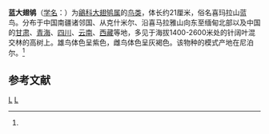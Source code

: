 {{Speciesbox
| genus = Grandala
| species = coelicolor
| status = LC
| status_system = iucn3.1
| status_ref = <ref>{{IUCN|id=22710120 |title=''Grandala coelicolor'' |assessors=[[BirdLife_International|BirdLife International]]|version=2018.2 |year=2018|accessdate=9 August 2018}}</ref>
| image = Grandalas in Nepal.jpg
| image_caption = 
| authority = [[Brian_Houghton_Hodgson|Hodgson]], 1843<ref name='id3019'>{{cite web| url =http://www.bioinfo.cn/db05/BjdwSpecies.php?action=view&id=3019| title =蓝大翅鸲| work =《中国动物物种编目数据库》| publisher =中国科学院微生物研究所| author =中国科学院动物研究所| accessdate =2009-04-04| deadurl =yes| archiveurl =https://web.archive.org/web/20131203122335/http://www.bioinfo.cn/db05/BjdwSpecies.php?action=view| archivedate =2013-12-03}}</ref>
}}

'''蓝大翅鸲'''（[[学名|学名]]：{{lang|la|''Grandala coelicolor''}}）为[[鶲科|鶲科]][[大翅鸲属|大翅鸲属]]的[[鸟类|鸟类]]，体长约21厘米，俗名喜玛拉山蓝鸟。分布于中国南疆诸邻国、从克什米尔、沿喜马拉雅山向东至缅甸北部以及中国的[[甘肃|甘肃]]、[[青海|青海]]、[[四川|四川]]、[[云南|云南]]、[[西藏|西藏]]等地，多见于海拔1400-2600米处的针阔叶混交林的高树上。雄鸟体色呈紫色，雌鸟体色呈灰褐色。该物种的模式产地在尼泊尔。<ref name='id3019'/>

== 参考文献 ==
{{reflist}}

{{taxonbar}}

[[Category:大翅鸲属|L]]
[[Category:1843年描述的鸟类|L]]


{{雀形目小作品}}